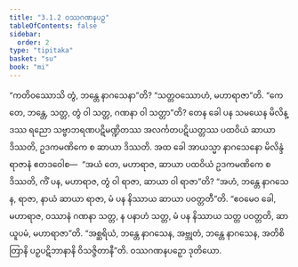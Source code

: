```yaml
---
title: "3.1.2 ဝဿဂဏနပဉှ"
tableOfContents: false
sidebar:
  order: 2
type: "tipitaka"
basket: "su"
book: "mi"
---
```



<DynamicBreadcrumb />

<Division number="25" book="mi" e="ch" v="28">

<Paragraph number="102" book="mi">
“ကတိဝဿောသိ တွံ, ဘန္တေ နာဂသေနာ”တိ? “သတ္တဝဿောဟံ, မဟာရာဇာ”တိ. “ကေ တေ, ဘန္တေ, သတ္တ, တွံ ဝါ သတ္တ, ဂဏနာ ဝါ သတ္တာ”တိ?
</Paragraph>

<Paragraph number="103" book="mi">
တေန ခေါ ပန သမယေန မိလိန္ဒဿ ရညော သဗ္ဗာဘရဏပဋိမဏ္ဍိတဿ အလင်္ကတပဋိယတ္တဿ ပထဝိယံ ဆာယာ ဒိဿတိ, ဥဒကမဏိကေ စ ဆာယာ ဒိဿတိ. အထ ခေါ အာယသ္မာ နာဂသေနော မိလိန္ဒံ ရာဇာနံ ဧတဒဝေါစ—  “အယံ တေ, မဟာရာဇ, ဆာယာ ပထဝိယံ ဥဒကမဏိကေ စ ဒိဿတိ, ကိံ ပန, မဟာရာဇ, တွံ ဝါ ရာဇာ, ဆာယာ ဝါ ရာဇာ”တိ? “အဟံ, ဘန္တေ နာဂသေန, ရာဇာ, နာယံ ဆာယာ ရာဇာ, မံ ပန နိဿာယ ဆာယာ ပဝတ္တတီ”တိ. “ဧဝမေဝ ခေါ, မဟာရာဇ, ဝဿာနံ ဂဏနာ သတ္တ, န ပနာဟံ သတ္တ, မံ ပန နိဿာယ သတ္တ ပဝတ္တတိ, ဆာယူပမံ, မဟာရာဇာ”တိ. “အစ္ဆရိယံ, ဘန္တေ နာဂသေန, အဗ္ဘုတံ, ဘန္တေ နာဂသေန, အတိစိတြာနိ ပဉှပဋိဘာနာနိ ဝိသဇ္ဇိတာနီ”တိ.

</Paragraph>
</Division>

<Paragraph number="104" type="center" book="mi">
ဝဿဂဏနပဉှော ဒုတိယော.
</Paragraph>